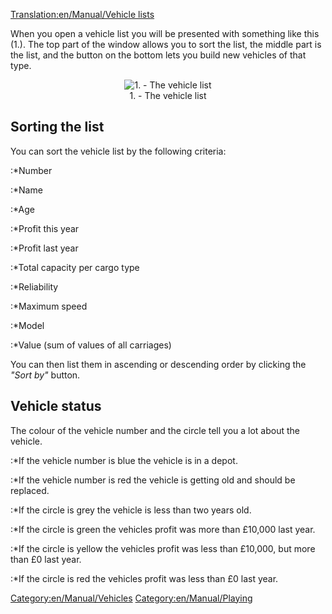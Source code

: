 [[Translation:en/Manual/Vehicle lists]]
[[Category:en/Manual/Vehicles]]
[[Category:en/Manual/Playing]]

When you open a vehicle list you will be presented with something like this (1.). The top part of the window allows you to sort the list, the middle part is the list, and the button on the bottom lets you build new vehicles of that type.

<center>[[File:en/Manual/Vehicle list.png|center|frame|1. - The vehicle list]]</center>

==Sorting the list==

You can sort the vehicle list by the following criteria:
:*Number
:*Name
:*Age
:*Profit this year
:*Profit last year
:*Total capacity per cargo type
:*Reliability
:*Maximum speed
:*Model
:*Value (sum of values of all carriages)

You can then list them in ascending or descending order by clicking the ''"Sort by"'' button.

==Vehicle status==

The colour of the vehicle number and the circle tell you a lot about the vehicle.
:*If the vehicle number is blue the vehicle is in a depot.
:*If the vehicle number is red the vehicle is getting old and should be replaced.

:*If the circle is grey the vehicle is less than two years old.
:*If the circle is green the vehicles profit was more than £10,000 last year.
:*If the circle is yellow the vehicles profit was less than £10,000, but more than £0 last year.
:*If the circle is red the vehicles profit was less than £0 last year.